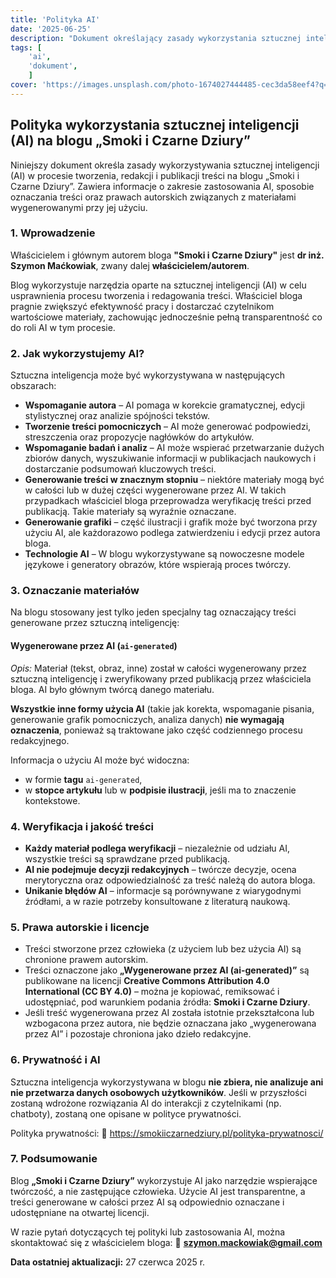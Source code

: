 ```yaml
---
title: 'Polityka AI'
date: '2025-06-25'
description: "Dokument określający zasady wykorzystania sztucznej inteligencji na blogu „Smoki i Czarne Dziury” – kiedy AI wspiera autora, jak oznaczane są treści generowane automatycznie oraz jakie obowiązują standardy jakości i licencjonowania."
tags: [
	'ai',
	'dokument',
	]
cover: 'https://images.unsplash.com/photo-1674027444485-cec3da58eef4?q=80&w=1332&auto=format&fit=crop&ixlib=rb-4.1.0&ixid=M3wxMjA3fDB8MHxwaG90by1wYWdlfHx8fGVufDB8fHx8fA%3D%3D'
---
```

## **Polityka wykorzystania sztucznej inteligencji (AI) na blogu „Smoki i Czarne Dziury”**

Niniejszy dokument określa zasady wykorzystywania sztucznej inteligencji (AI) w procesie tworzenia, redakcji i publikacji treści na blogu „Smoki i Czarne Dziury”. Zawiera informacje o zakresie zastosowania AI, sposobie oznaczania treści oraz prawach autorskich związanych z materiałami wygenerowanymi przy jej użyciu.

### **1. Wprowadzenie**

Właścicielem i głównym autorem bloga **"Smoki i Czarne Dziury"** jest **dr inż. Szymon Maćkowiak**, zwany dalej **właścicielem/autorem**.

Blog wykorzystuje narzędzia oparte na sztucznej inteligencji (AI) w celu usprawnienia procesu tworzenia i redagowania treści. Właściciel bloga pragnie zwiększyć efektywność pracy i dostarczać czytelnikom wartościowe materiały, zachowując jednocześnie pełną transparentność co do roli AI w tym procesie.

### **2. Jak wykorzystujemy AI?**

Sztuczna inteligencja może być wykorzystywana w następujących obszarach:

- **Wspomaganie autora** – AI pomaga w korekcie gramatycznej, edycji stylistycznej oraz analizie spójności tekstów.
- **Tworzenie treści pomocniczych** – AI może generować podpowiedzi, streszczenia oraz propozycje nagłówków do artykułów.
- **Wspomaganie badań i analiz** – AI może wspierać przetwarzanie dużych zbiorów danych, wyszukiwanie informacji w publikacjach naukowych i dostarczanie podsumowań kluczowych treści.
- **Generowanie treści w znacznym stopniu** – niektóre materiały mogą być w całości lub w dużej części wygenerowane przez AI. W takich przypadkach właściciel bloga przeprowadza weryfikację treści przed publikacją. Takie materiały są wyraźnie oznaczane.
- **Generowanie grafiki** – część ilustracji i grafik może być tworzona przy użyciu AI, ale każdorazowo podlega zatwierdzeniu i edycji przez autora bloga.
- **Technologie AI** – W blogu wykorzystywane są nowoczesne modele językowe i generatory obrazów, które wspierają proces twórczy.

### **3. Oznaczanie materiałów**

Na blogu stosowany jest tylko jeden specjalny tag oznaczający treści generowane przez sztuczną inteligencję:

#### **Wygenerowane przez AI** (`ai-generated`)

*Opis:* Materiał (tekst, obraz, inne) został w całości wygenerowany przez sztuczną inteligencję i zweryfikowany przed publikacją przez właściciela bloga. AI było głównym twórcą danego materiału.

**Wszystkie inne formy użycia AI** (takie jak korekta, wspomaganie pisania, generowanie grafik pomocniczych, analiza danych) **nie wymagają oznaczenia**, ponieważ są traktowane jako część codziennego procesu redakcyjnego.

Informacja o użyciu AI może być widoczna:

- w formie **tagu** `ai-generated`,
- w **stopce artykułu** lub w **podpisie ilustracji**, jeśli ma to znaczenie kontekstowe.

### **4. Weryfikacja i jakość treści**

- **Każdy materiał podlega weryfikacji** – niezależnie od udziału AI, wszystkie treści są sprawdzane przed publikacją.
- **AI nie podejmuje decyzji redakcyjnych** – twórcze decyzje, ocena merytoryczna oraz odpowiedzialność za treść należą do autora bloga.
- **Unikanie błędów AI** – informacje są porównywane z wiarygodnymi źródłami, a w razie potrzeby konsultowane z literaturą naukową.

### **5. Prawa autorskie i licencje**

- Treści stworzone przez człowieka (z użyciem lub bez użycia AI) są chronione prawem autorskim.
- Treści oznaczone jako **„Wygenerowane przez AI (ai-generated)”** są publikowane na licencji **Creative Commons Attribution 4.0 International (CC BY 4.0)** – można je kopiować, remiksować i udostępniać, pod warunkiem podania źródła: **Smoki i Czarne Dziury**.
- Jeśli treść wygenerowana przez AI została istotnie przekształcona lub wzbogacona przez autora, nie będzie oznaczana jako „wygenerowana przez AI” i pozostaje chroniona jako dzieło redakcyjne.

### **6. Prywatność i AI**

Sztuczna inteligencja wykorzystywana w blogu **nie zbiera, nie analizuje ani nie przetwarza danych osobowych użytkowników**. Jeśli w przyszłości zostaną wdrożone rozwiązania AI do interakcji z czytelnikami (np. chatboty), zostaną one opisane w polityce prywatności.

Polityka prywatności:
🔗 https://smokiiczarnedziury.pl/polityka-prywatnosci/

### **7. Podsumowanie**

Blog **„Smoki i Czarne Dziury”** wykorzystuje AI jako narzędzie wspierające twórczość, a nie zastępujące człowieka. Użycie AI jest transparentne, a treści generowane w całości przez AI są odpowiednio oznaczane i udostępniane na otwartej licencji.

W razie pytań dotyczących tej polityki lub zastosowania AI, można skontaktować się z właścicielem bloga:
📧 **szymon.mackowiak@gmail.com**

**Data ostatniej aktualizacji:** 27 czerwca 2025 r.